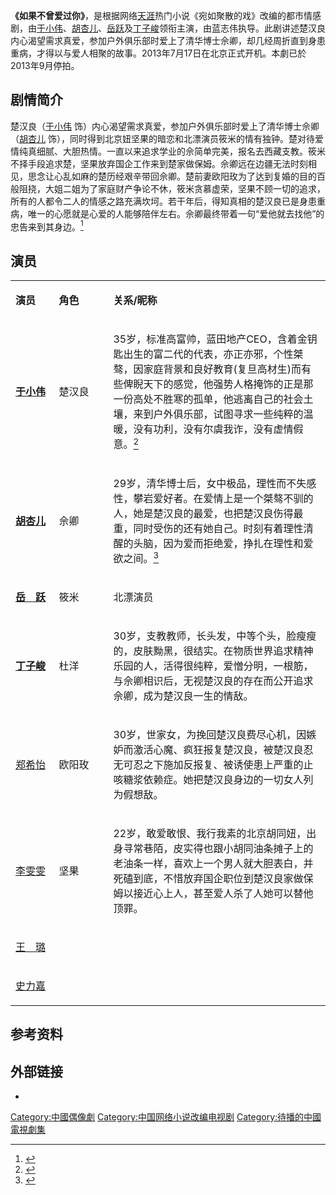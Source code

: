 {{电视节目信息框
| 名称 = 如果不曾爱过你
| 英文名称 = 
| 图片 = 如果不曾爱过你.jpg
| 分类 = 都市情感
| 编剧 = 邓司令
| 导演 = 蓝志伟
| 演出 = [[于小伟|于小伟]]、[[胡杏儿|胡杏儿]]、[[岳跃|岳　跃]]、<br>[[丁子峻|丁子峻]]、[[郑希怡|郑希怡]]、[[李雯雯|李雯雯]]
| 配音 = 
| 主题曲 = 
| 片尾曲 =  
| 插曲 = 
| 国家 = {{CHN}}
| 语言 = [[汉语普通话|汉语普通话]]
| 集数 = 35
| 制片人 = 唐烜
| 执行制片 = 
| 制作公司 = 北京阳光盛通文化艺术有限公司
| 拍摄地 = {{CHN}}[[北京|北京]]、[[内蒙古|内蒙古]]、[[天津|天津]]
| 摄像 = 
| 每集长 = 
| 首播国家 = {{CHN}}
| 电视网 = 
| 视频制式 = 
| 音频制式 = 
| 频道 = 
| 开始 = 
| 结束 = 
| 先于 = 
| 后于 = 
| 相关剧集 = 
| 官方网站 = 
}}

'''《如果不曾爱过你》'''，是根据网络[[天涯|天涯]]热门小说《宛如聚散的戏》改编的都市情感剧，由[[于小伟|于小伟]]、[[胡杏儿|胡杏儿]]、[[岳跃|岳跃]]及[[丁子峻|丁子峻]]领衔主演，由蓝志伟执导。此剧讲述楚汉良内心渴望需求真爱，参加户外俱乐部时爱上了清华博士佘卿，却几经周折直到身患重病，才得以与爱人相聚的故事。2013年7月17日在北京正式开机。本劇已於2013年9月停拍。

== 剧情简介 ==
楚汉良（[[于小伟|于小伟]] 饰）内心渴望需求真爱，参加户外俱乐部时爱上了清华博士佘卿（[[胡杏儿|胡杏儿]] 饰），同时得到北京妞坚果的暗恋和北漂演员筱米的情有独钟。楚对待爱情纯真细腻、大胆热情。一直以来追求学业的佘简单完美，报名去西藏支教。筱米不择手段追求楚，坚果放弃国企工作来到楚家做保姆。佘卿远在边疆无法时刻相见，思念让心乱如麻的楚历经艰辛带回佘卿。楚前妻欧阳玫为了达到复婚的目的百般阻挠，大姐二姐为了家庭财产争论不休，筱米贪慕虚荣，坚果不顾一切的追求，所有的人都令二人的情感之路充满坎坷。若干年后，得知真相的楚汉良已是身患重病，唯一的心愿就是心爱的人能够陪伴左右。佘卿最终带着一句“爱他就去找他”的忠告来到其身边。<ref>{{Cite web |url=http://dsj.sarft.gov.cn/tims/site/views/applications/note/noteTable.shanty?id=013c704a487037644028e4a23be0e2ea |title=电视剧拍摄制作备案公示表 |access-date=2014-07-08 |archive-url=https://web.archive.org/web/20140714161816/http://dsj.sarft.gov.cn/tims/site/views/applications/note/noteTable.shanty?id=013c704a487037644028e4a23be0e2ea |archive-date=2014-07-14 |dead-url=yes }}</ref>

== 演员 ==
{|class="wikitable" width="70%"
|- style="background:cornflowerblue; color:white" align=center
|style="width:12%"|'''演员'''||style="width:15%"|'''角色'''||style="width:60%"|'''关系/昵称'''
|-
|'''[[于小伟|于小伟]]'''||楚汉良||35岁，标准高富帅，蓝田地产CEO，含着金钥匙出生的富二代的代表，亦正亦邪，个性桀骜，因家庭背景和良好教育(复旦高材生)而有些俾睨天下的感觉，他强势人格掩饰的正是那一份高处不胜寒的孤单，他逃离自己的社会土壤，来到户外俱乐部，试图寻求一些纯粹的温暖，没有功利，没有尔虞我诈，没有虚情假意。<ref>{{Cite web |url=http://ent.sina.com.cn/v/m/2013-09-17/15114010513.shtml |title=《如果》于小伟陷绝恋:不一样的富二代 |accessdate=2014-07-09 |archive-date=2014-07-14 |archive-url=https://web.archive.org/web/20140714212648/http://ent.sina.com.cn/v/m/2013-09-17/15114010513.shtml |dead-url=no }}</ref>
|-
|'''[[胡杏儿|胡杏儿]]'''||佘卿||29岁，清华博士后，女中极品，理性而不失感性，攀岩爱好者。在爱情上是一个桀骜不驯的人，她是楚汉良的最爱，也把楚汉良伤得最重，同时受伤的还有她自己。时刻有着理性清醒的头脑，因为爱而拒绝爱，挣扎在理性和爱欲之间。<ref>{{Cite web |url=http://ent.sina.com.cn/v/m/2013-08-28/15483997444.shtml |title=胡杏儿北京战秋老虎 塑悲情女博士 |accessdate=2014-07-09 |archive-date=2014-07-14 |archive-url=https://web.archive.org/web/20140714162914/http://ent.sina.com.cn/v/m/2013-08-28/15483997444.shtml |dead-url=no }}</ref>
|-
|'''[[岳跃|岳　跃]]'''||筱米||北漂演员
|-
|'''[[丁子峻|丁子峻]]'''||杜洋||30岁，支教教师，长头发，中等个头，脸瘦瘦的，皮肤黝黑，很结实。在物质世界追求精神乐园的人，活得很纯粹，爱憎分明，一根筋，与佘卿相识后，无视楚汉良的存在而公开追求佘卿，成为楚汉良一生的情敌。
|-
|[[郑希怡|郑希怡]]||欧阳玫||30岁，世家女，为挽回楚汉良费尽心机，因嫉妒而激活心魔、疯狂报复楚汉良，被楚汉良忍无可忍之下施加反报复、被诱使患上严重的止咳糖浆依赖症。她把楚汉良身边的一切女人列为假想敌。
|-
|[[李雯雯|李雯雯]]||坚果||22岁，敢爱敢恨、我行我素的北京胡同妞，出身寻常巷陌，皮实得也跟小胡同油条摊子上的老油条一样，喜欢上一个男人就大胆表白，并死磕到底，不惜放弃国企职位到楚汉良家做保姆以接近心上人，甚至爱人杀了人她可以替他顶罪。
|-
|[[王璐|王　璐]]||||
|-
|[[史力嘉|史力嘉]]||||
|}

== 参考资料 ==
{{Reflist}}

== 外部链接 ==
*{{新浪微博|3529911301|《如果不曾爱过你》}}
{{DEFAULTSORT:R如}}
[[Category:中國偶像劇|Category:中國偶像劇]]
[[Category:中国网络小说改编电视剧|Category:中国网络小说改编电视剧]]
[[Category:待播的中國電視劇集|Category:待播的中國電視劇集]]